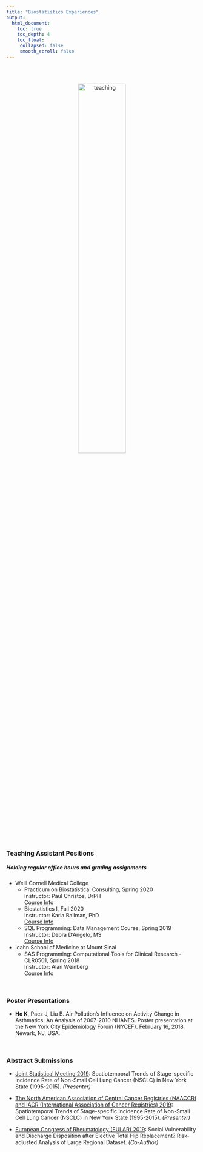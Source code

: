 ```yaml
---
title: "Biostatistics Experiences"
output:
  html_document:
    toc: true
    toc_depth: 4
    toc_float:
     collapsed: false
     smooth_scroll: false
---
```


<link rel="stylesheet" href="academicons/css/academicons.min.css"/>

<br> 

<center>
<br>
<img src="image/poster.jpg" alt="teaching" style="width:50%; border:0px solid">
<br>

</center>

<br><br>

### Teaching Assistant Positions

##### Holding regular office hours and grading assignments

* Weill Cornell Medical College 
    + Practicum on Biostatistical Consulting, Spring 2020  <br> Instructor: Paul Christos, DrPH <br>   [Course Info](download/MPII2020.pdf)
    + Biostatistics I, Fall 2020 <br> Instructor: Karla Ballman, PhD <br>  [Course Info](download/biostats1.pdf)
    + SQL Programming: Data Management Course, Spring 2019 <br> Instructor: Debra D'Angelo, MS <br>  [Course Info](download/sql_course.pdf)

* Icahn School of Medicine at Mount Sinai
    + SAS Programming: Computational Tools for Clinical Research - CLR0501, Spring 2018 <br> Instructor: Alan Weinberg <br>  [Course Info](download/sas_course.pdf)
    
<br>

### Poster Presentations
* **Ho K**, Paez J, Liu B. Air Pollution’s Influence on Activity Change in Asthmatics: An
Analysis of 2007-2010 NHANES. Poster presentation at the New York City Epidemiology
Forum (NYCEF). February 16, 2018. Newark, NJ, USA.

<br>

### Abstract Submissions
* [Joint Statistical Meeting 2019](http://ww2.amstat.org/meetings/jsm/2019/): Spatiotemporal Trends of Stage-specific Incidence Rate of Non-Small Cell Lung Cancer (NSCLC) in New York State (1995-2015). *(Presenter)*


* [The North American Association of Central Cancer Registries (NAACCR) and IACR (International Association of Cancer Registries) 2019](https://www.naaccr.org/naaccr-iacr2019/): Spatiotemporal Trends of Stage-specific Incidence Rate of Non-Small Cell Lung Cancer (NSCLC) in New York State (1995-2015). *(Presenter)*

* [European Congress of Rheumatology (EULAR) 2019](https://www.congress.eular.org/): Social Vulnerability and Discharge Disposition after Elective Total Hip Replacement? Risk-adjusted Analysis of Large Regional Dataset.  *(Co-Author)*

<br>


